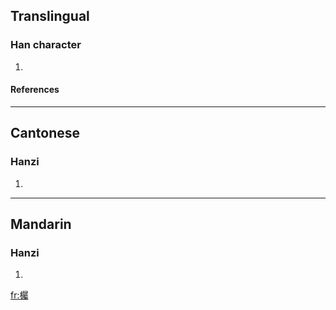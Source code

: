 ==Translingual==
===Han character===
{{Han char|rn=75|rad=木|as=21|sn=25|four=4792<sub>7</sub>|canj=木尸水戈 (DSEI)}}
# {{defn|Han|sort=木21}}
====References====
{{Han ref|kx=0564.140|dkj=15968|dj=0953.180|hdz=21326.130|uh=6B18|ud=27416|bh=F8F1|bd=63729}}

----
==Cantonese==
===Hanzi===
{{yue-hanzi|jyut=|y=juk1}}
# {{defn|Cantonese}}

----
==Mandarin==
===Hanzi===
{{cmn-hanzi|pin=[[zhǔ]] (zhu3)|wg=chu<sup>3</sup>}}
# {{defn|Mandarin}}

[[fr:欘]]